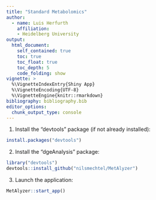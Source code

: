 ```yaml
---
title: "Standard Metabolomics"
author:
  - name: Luis Herfurth
    affiliation:
    - Heidelberg University
output:
  html_document:
    self_contained: true
    toc: true
    toc_float: true
    toc_depth: 5
    code_folding: show
vignette: >
  %\VignetteIndexEntry{Shiny App}
  %\VignetteEncoding{UTF-8}
  %\VignetteEngine{knitr::rmarkdown}
bibliography: bibliography.bib
editor_options:
  chunk_output_type: console
---
```



1. Install the "devtools" package (if not already installed):


```r
install.packages("devtools")
```


2. Install the "dgeAnalysis" package:


```r
library("devtools")
devtools::install_github("nilsmechtel/MetAlyzer")
```


3. Launch the application:


```r
MetAlyzer::start_app()
```